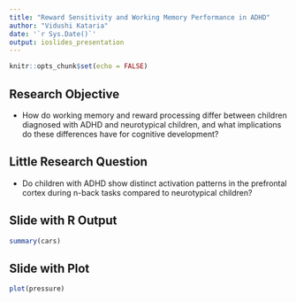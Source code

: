 ```yaml
---
title: "Reward Sensitivity and Working Memory Performance in ADHD"
author: "Vidushi Kataria"
date: '`r Sys.Date()`'
output: ioslides_presentation
---
```


```r
knitr::opts_chunk$set(echo = FALSE)

```


## Research Objective
- How do working memory and reward processing differ between children diagnosed with ADHD and neurotypical children, and what implications do these differences have for cognitive development?

## Little Research Question

- Do children with ADHD show distinct activation patterns in the prefrontal cortex during n-back tasks compared to neurotypical children?

## Slide with R Output

```r
summary(cars)
```

## Slide with Plot

```r
plot(pressure)
```

